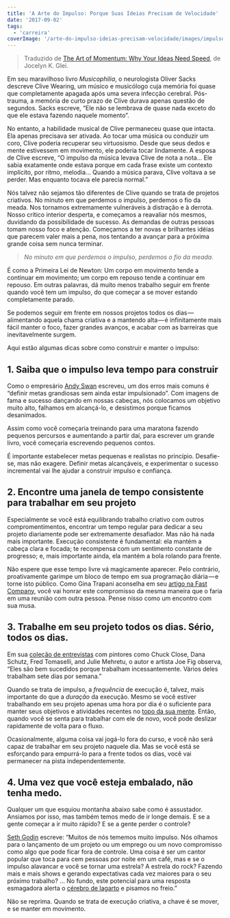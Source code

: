```yaml
---
title: 'A Arte do Impulso: Porque Suas Ideias Precisam de Velocidade'
date: '2017-09-02'
tags:
  - 'carreira'
coverImage: '/arte-do-impulso-ideias-precisam-velocidade/images/impulso.png'
---
```


> Traduzido de [The Art of Momentum: Why Your Ideas Need Speed](http://the99percent.com/tips/6815/The-Art-of-Momentum-Why-Your-Ideas-Need-Speed), de Jocelyn K. Glei.

<PostImage
  src="/arte-do-impulso-ideias-precisam-velocidade/images/impulso.png"
  width="572"
  height="429"
  alt=""
/>

Em seu maravilhoso livro _Musicophilia_, o neurologista Oliver Sacks descreve Clive Wearing, um músico e musicólogo cuja memória foi quase que completamente apagada após uma severa infecção cerebral. Pós-trauma, a memória de curto prazo de Clive durava apenas questão de segundos. Sacks escreve, “Ele não se lembrava de quase nada exceto do que ele estava fazendo naquele momento”.

No entanto, a habilidade musical de Clive permaneceu quase que intacta. Ela apenas precisava ser ativada. Ao tocar uma música ou conduzir um coro, Clive poderia recuperar seu virtuosismo. Desde que seus dedos e mente estivessem em movimento, ele poderia tocar lindamente. A esposa de Clive escreve, “O impulso da música levava Clive de nota a nota… Ele sabia exatamente onde estava porque em cada frase existe um contexto implícito, por ritmo, melodia… Quando a música parava, Clive voltava a se perder. Mas enquanto tocava ele parecia normal.”

Nós talvez não sejamos tão diferentes de Clive quando se trata de projetos criativos. No minuto em que perdemos o impulso, perdemos o fio da meada. Nos tornamos extremamente vulneráveis à distração e à derrota. Nosso crítico interior desperta, e começamos a reavaliar nós mesmos, duvidando da possibilidade de sucesso. As demandas de outras pessoas tomam nosso foco e atenção. Começamos a ter novas e brilhantes idéias que parecem valer mais a pena, nos tentando a avançar para a próxima grande coisa sem nunca terminar.

> _No minuto em que perdemos o impulso, perdemos o fio da meada._

É como a Primeira Lei de Newton: Um corpo em movimento tende a continuar em movimento; um corpo em repouso tende a continuar em repouso. Em outras palavras, dá muito menos trabalho seguir em frente quando você tem um impulso, do que começar a se mover estando completamente parado.

Se podemos seguir em frente em nossos projetos todos os dias — alimentando aquela chama criativa e a mantendo alta — é infinitamente mais fácil manter o foco, fazer grandes avanços, e acabar com as barreiras que inevitavelmente surgem.

Aqui estão algumas dicas sobre como construir e manter o impulso:

## 1\. Saiba que o impulso leva tempo para construir

Como o empresário [Andy Swan](http://andyswan.com/blog/2010/01/06/momentum/) escreveu, um dos erros mais comuns é “definir metas grandiosas sem ainda estar impulsionado”. Com imagens de fama e sucesso dançando em nossas cabeças, nós colocamos um objetivo muito alto, falhamos em alcançá-lo, e desistimos porque ficamos desanimados.

Assim como você começaria treinando para uma maratona fazendo pequenos percursos e aumentando a partir daí, para escrever um grande livro, você começaria escrevendo pequenos contos.

É importante estabelecer metas pequenas e realistas no princípio. Desafie-se, mas não exagere. Definir metas alcançáveis, e experimentar o sucesso incremental vai lhe ajudar a construir impulso e confiança.

## 2\. Encontre uma janela de tempo consistente para trabalhar em seu projeto

Especialmente se você está equilibrando trabalho criativo com outros compromentimentos, encontrar um tempo regular para dedicar a seu projeto diariamente pode ser extremamente desafiador. Mas não há nada mais importante. Execução consistente é fundamental: ela mantém a cabeça clara e focada; te recompensa com um sentimento constante de progresso; e, mais importante ainda, ela mantém a bola rolando para frente.

Não espere que esse tempo livre vá magicamente aparecer. Pelo contrário, proativamente garimpe um bloco de tempo em sua programação diária — e torne isto público. Como Gina Trapani aconselha em seu [artigo na Fast Company](http://www.fastcompany.com/article/work-smart-take-back-your-calendar-with-defensive-scheduling?partner), você vai honrar este compromisso da mesma maneira que o faria em uma reunião com outra pessoa. Pense nisso como um encontro com sua musa.

## 3\. Trabalhe em seu projeto todos os dias. Sério, todos os dias.

Em sua [coleção de entrevistas](http://www.themorningnews.org/archives/galleries/inside_the_painters_studio/) com pintores como Chuck Close, Dana Schutz, Fred Tomaselli, and Julie Mehretu, o autor e artista Joe Fig observa, “Eles são bem sucedidos porque trabalham incessantemente. Vários deles trabalham sete dias por semana.”

Quando se trata de impulso, a _frequência_ de execução é, talvez, mais importante do que a _duração_ da execução. Mesmo se você estiver trabalhando em seu projeto apenas uma hora por dia é o suficiente para manter seus objetivos e atividades recentes no [topo da sua mente](http://www.paulgraham.com/top.html). Então, quando você se senta para trabalhar com ele de novo, você pode deslizar rapidamente de volta para o fluxo.

Ocasionalmente, alguma coisa vai jogá-lo fora do curso, e você não será capaz de trabalhar em seu projeto naquele dia. Mas se você está se esforçando para empurrá-lo para a frente todos os dias, você vai permanecer na pista independentemente.

## 4\. Uma vez que você esteja embalado, não tenha medo.

Qualquer um que esquiou montanha abaixo sabe como é assustador. Ansiamos por isso, mas também temos medo de ir longe demais. E se a gente começar a ir muito rápido? E se a gente perder o controle?

[Seth Godin](http://sethgodin.typepad.com/seths_blog/2010/08/avoidingmomentum.html) escreve: “Muitos de nós tememos muito impulso. Nós olhamos para o lançamento de um projeto ou um emprego ou um novo compromisso como algo que pode ficar fora de controle. Uma coisa é ser um cantor popular que toca para cem pessoas por noite em um café, mas e se o impulso alavancar e você se tornar uma estrela? A estrela do rock? Fazendo mais e mais shows e gerando expectativas cada vez maiores para o seu próximo trabalho? … No fundo, este potencial para uma resposta esmagadora alerta o [cérebro de lagarto](http://99u.com/videos/5822/seth-godin-quieting-the-lizard-brain) e pisamos no freio.”

Não se reprima. Quando se trata de execução criativa, a chave é se mover, e se manter em movimento.
